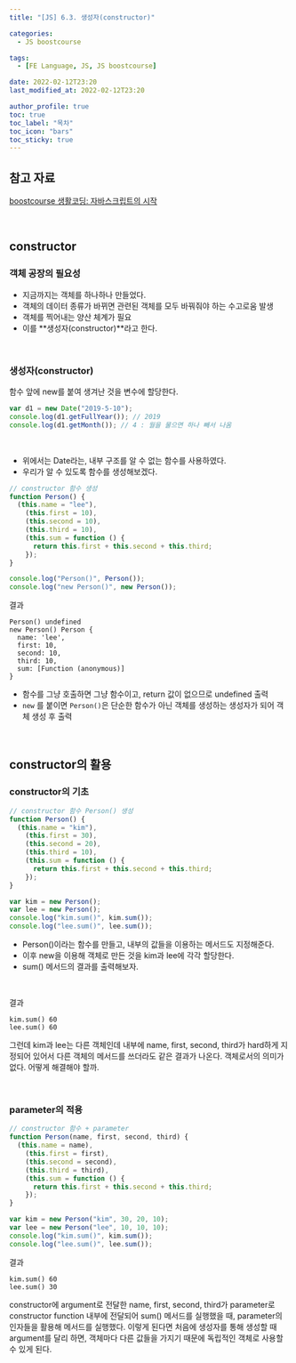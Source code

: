 ```yaml
---
title: "[JS] 6.3. 생성자(constructor)"

categories:
  - JS boostcourse

tags:
  - [FE Language, JS, JS boostcourse]

date: 2022-02-12T23:20
last_modified_at: 2022-02-12T23:20

author_profile: true
toc: true
toc_label: "목차"
toc_icon: "bars"
toc_sticky: true
---
```


## 참고 자료

[boostcourse 생활코딩: 자바스크립트의 시작](https://www.boostcourse.org/cs124/joinLectures/52258)

<br />

## constructor

### 객체 공장의 필요성

- 지금까지는 객체를 하나하나 만들었다.
- 객체의 데이터 종류가 바뀌면 관련된 객체를 모두 바꿔줘야 하는 수고로움 발생
- 객체를 찍어내는 양산 체계가 필요
- 이를 **생성자(constructor)**라고 한다.

<br />

### 생성자(constructor)

함수 앞에 new를 붙여 생겨난 것을 변수에 할당한다.

```js
var d1 = new Date("2019-5-10");
console.log(d1.getFullYear()); // 2019
console.log(d1.getMonth()); // 4 : 월을 물으면 하나 빼서 나옴
```

<br />

- 위에서는 Date라는, 내부 구조를 알 수 없는 함수를 사용하였다.
- 우리가 알 수 있도록 함수를 생성해보겠다.

```js
// constructor 함수 생성
function Person() {
  (this.name = "lee"),
    (this.first = 10),
    (this.second = 10),
    (this.third = 10),
    (this.sum = function () {
      return this.first + this.second + this.third;
    });
}

console.log("Person()", Person());
console.log("new Person()", new Person());
```

결과

```
Person() undefined
new Person() Person {
  name: 'lee',
  first: 10,
  second: 10,
  third: 10,
  sum: [Function (anonymous)]
}
```

- 함수를 그냥 호출하면 그냥 함수이고, return 값이 없으므로 undefined 출력
- `new` 를 붙이면 `Person()`은 단순한 함수가 아닌 객체를 생성하는 생성자가 되어 객체 생성 후 출력

<br />

## constructor의 활용

### constructor의 기초

```js
// constructor 함수 Person() 생성
function Person() {
  (this.name = "kim"),
    (this.first = 30),
    (this.second = 20),
    (this.third = 10),
    (this.sum = function () {
      return this.first + this.second + this.third;
    });
}

var kim = new Person();
var lee = new Person();
console.log("kim.sum()", kim.sum());
console.log("lee.sum()", lee.sum());
```

- Person()이라는 함수를 만들고, 내부의 값들을 이용하는 메서드도 지정해준다.
- 이후 new을 이용해 객체로 만든 것을 kim과 lee에 각각 할당한다.
- sum() 메서드의 결과를 출력해보자.

<br />

결과

```
kim.sum() 60
lee.sum() 60
```

그런데 kim과 lee는 다른 객체인데 내부에 name, first, second, third가 hard하게 지정되어 있어서 다른 객체의 메서드를 쓰더라도 같은 결과가 나온다. 객체로서의 의미가 없다. 어떻게 해결해야 할까.

<br />

### parameter의 적용

```js
// constructor 함수 + parameter
function Person(name, first, second, third) {
  (this.name = name),
    (this.first = first),
    (this.second = second),
    (this.third = third),
    (this.sum = function () {
      return this.first + this.second + this.third;
    });
}

var kim = new Person("kim", 30, 20, 10);
var lee = new Person("lee", 10, 10, 10);
console.log("kim.sum()", kim.sum());
console.log("lee.sum()", lee.sum());
```

결과

```
kim.sum() 60
lee.sum() 30
```

constructor에 argument로 전달한 name, first, second, third가 parameter로 constructor function 내부에 전달되어 sum() 메서드를 실행했을 때, parameter의 인자들을 활용해 메서드를 실행했다. 이렇게 된다면 처음에 생성자를 통해 생성할 때 argument를 달리 하면, 객체마다 다른 값들을 가지기 때문에 독립적인 객체로 사용할 수 있게 된다.
